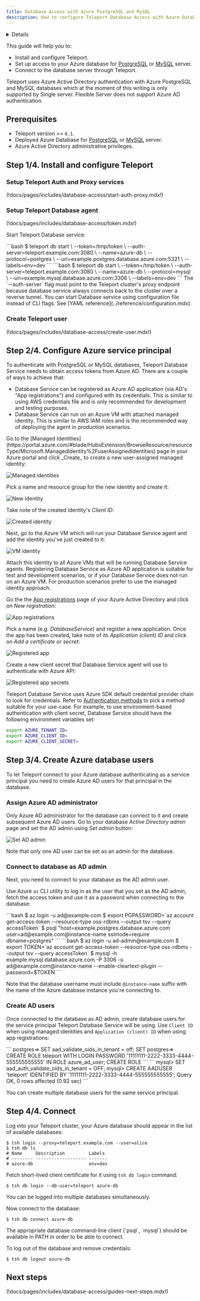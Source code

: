```yaml
---
title: Database Access with Azure PostgreSQL and MySQL
description: How to configure Teleport Database Access with Azure Database for PostgreSQL and MySQL.
---
```


<Details
  title="Version warning"
  opened={true}
  scope={["oss", "enterprise"]}
  scopeOnly={true}
  min="8.1"
>
  Database access for Azure PostgreSQL/MySQL is available starting from Teleport
  `8.1`.
</Details>

This guide will help you to:

- Install and configure Teleport.
- Set up access to your Azure database for [PostgreSQL](https://azure.microsoft.com/en-us/services/postgresql/)
  or [MySQL](https://azure.microsoft.com/en-us/services/mysql/) server.
- Connect to the database server through Teleport.

<Admonition type="note">
    Teleport uses Azure Active Directory authentication with Azure PostgreSQL
    and MySQL databases which at the moment of this writing is only supported
    by Single server. Flexible Server does not support Azure AD authentication.
</Admonition>

## Prerequisites

- Teleport version >= `8.1`.
- Deployed Azure Database for [PostgreSQL](https://portal.azure.com/#blade/HubsExtension/BrowseResource/resourceType/Microsoft.DBforPostgreSQL%2Fservers)
  or [MySQL](https://portal.azure.com/#blade/HubsExtension/BrowseResource/resourceType/Microsoft.DBforMySQL%2Fservers) server.
- Azure Active Directory administrative privileges.

## Step 1/4. Install and configure Teleport

### Setup Teleport Auth and Proxy services

(!docs/pages/includes/database-access/start-auth-proxy.mdx!)

### Setup Teleport Database agent

(!docs/pages/includes/database-access/token.mdx!)

Start Teleport Database service:

<Tabs>
<TabItem label="PostgreSQL">
  ```bash
  $ teleport db start \
    --token=/tmp/token \
    --auth-server=teleport.example.com:3080 \
    --name=azure-db \
    --protocol=postgres \
    --uri=example.postgres.database.azure.com:5321 \
    --labels=env=dev
  ```
</TabItem>
<TabItem label="MySQL">
  ```bash
  $ teleport db start \
    --token=/tmp/token \
    --auth-server=teleport.example.com:3080 \
    --name=azure-db \
    --protocol=mysql \
    --uri=example.mysql.database.azure.com:3306 \
    --labels=env=dev
  ```
</TabItem>
</Tabs>

<Admonition type="note">
  The `--auth-server` flag must point to the Teleport cluster's proxy endpoint
  because database service always connects back to the cluster over a reverse
  tunnel.
</Admonition>

<Admonition type="tip">
  You can start Database service using configuration file instead of CLI flags.
  See [YAML reference](../reference/configuration.mdx).
</Admonition>

### Create Teleport user

(!docs/pages/includes/database-access/create-user.mdx!)

## Step 2/4. Configure Azure service principal

To authenticate with PostgreSQL or MySQL databases, Teleport Database Service
needs to obtain access tokens from Azure AD. There are a couple of ways to
achieve that:

- Database Service can be registered as Azure AD application (via AD's "App
  registrations") and configured with its credentials. This is similar to
  using AWS credentials file and is only recommended for development and testing
  purposes.
- Database Service can run on an Azure VM with attached managed identity. This
  is similar to AWS IAM roles and is the recommended way of deploying the agent
  in production scenarios.

<Tabs>
<TabItem label="Using managed identity">
  Go to the [Managed Identities](https://portal.azure.com/#blade/HubsExtension/BrowseResource/resourceType/Microsoft.ManagedIdentity%2FuserAssignedIdentities)
  page in your Azure portal and click _Create_ to create a new user-assigned
  managed identity:

  ![Managed identities](../../../img/database-access/guides/azure/managed-identities@2x.png)

  Pick a name and resource group for the new identity and create it:

  ![New identity](../../../img/database-access/guides/azure/new-identity@2x.png)

  Take note of the created identity's _Client ID_:

  ![Created identity](../../../img/database-access/guides/azure/created-identity@2x.png)

  Next, go to the Azure VM which will run your Database Service agent and add
  the identity you've just created to it:

  ![VM identity](../../../img/database-access/guides/azure/vm-identity@2x.png)

  Attach this identity to all Azure VMs that will be running Database Service
  agents.
</TabItem>
<TabItem label="Using app registrations">
  <Admonition type="note">
    Registering Database Service as Azure AD application is suitable for test
    and development scenarios, or if your Database Service does not run on an
    Azure VM. For production scenarios prefer to use the managed identity
    approach.
  </Admonition>

  Go the the [App registrations](https://portal.azure.com/#blade/Microsoft_AAD_IAM/ActiveDirectoryMenuBlade/RegisteredApps)
  page of your Azure Active Directory and click on *New registration*:

  ![App registrations](../../../img/database-access/guides/azure/app-registrations@2x.png)

  Pick a name (e.g. _DatabaseService_) and register a new application. Once the
  app has been created, take note of its _Application (client) ID_ and click on
  *Add a certificate or secret*:

  ![Registered app](../../../img/database-access/guides/azure/registered-app@2x.png)

  Create a new client secret that Database Service agent will use to
  authenticate with Azure API:

  ![Registered app secrets](../../../img/database-access/guides/azure/registered-app-secrets@2x.png)

  Teleport Database Service uses Azure SDK default credential provider chain to
  look for credentials. Refer to [Authentication methods](https://docs.microsoft.com/en-us/azure/developer/go/azure-sdk-authorization)
  to pick a method suitable for your use-case. For example, to use
  environment-based authentication with client secret, Database Service should
  have the following environment variables set:

  ```bash
  export AZURE_TENANT_ID=
  export AZURE_CLIENT_ID=
  export AZURE_CLIENT_SECRET=
  ```
</TabItem>
</Tabs>

## Step 3/4. Create Azure database users

To let Teleport connect to your Azure database authenticating as a service
principal you need to create Azure AD users for that principal in the database.

### Assign Azure AD administrator

Only Azure AD administrator for the database can connect to it and create
subsequent Azure AD users. Go to your database _Active Directory admin_ page
and set the AD admin using _Set admin_ button:

![Set AD admin](../../../img/database-access/guides/azure/set-ad-admin@2x.png)

Note that only one AD user can be set as an admin for the database.

### Connect to database as AD admin

Next, you need to connect to your database as the AD admin user.

Use Azure `az` CLI utility to log in as the user that you set as the AD admin,
fetch the access token and use it as a password when connecting to the database:

<Tabs>
<TabItem label="PostgreSQL">
  ```bash
  $ az login -u ad@example.com
  $ export PGPASSWORD=`az account get-access-token --resource-type oss-rdbms --output tsv --query accessToken`
  $ psql "host=example.postgres.database.azure.com user=ad@example.com@instance-name sslmode=require dbname=postgres"
  ```
</TabItem>
<TabItem label="MySQL">
  ```bash
  $ az login -u ad-admin@example.com
  $ export TOKEN=`az account get-access-token --resource-type oss-rdbms --output tsv --query accessToken`
  $ mysql -h example.mysql.database.azure.com -P 3306 -u ad@example.com@instance-name --enable-cleartext-plugin --password=$TOKEN
  ```
</TabItem>
</Tabs>

Note that the database username must include `@instance-name` suffix with the
name of the Azure database instance you're connecting to.

### Create AD users

Once connected to the database as AD admin, create database users for the
service principal Teleport Database Service will be using. Use `Client ID`
when using managed identities and `Application (client) ID` when using app
registrations:

<Tabs>
<TabItem label="PostgreSQL">
  ```
  postgres=> SET aad_validate_oids_in_tenant = off;
  SET
  postgres=> CREATE ROLE teleport WITH LOGIN PASSWORD '11111111-2222-3333-4444-555555555555' IN ROLE azure_ad_user;
  CREATE ROLE
  ```
</TabItem>
<TabItem label="MySQL">
  ```
  mysql> SET aad_auth_validate_oids_in_tenant = OFF;
  mysql> CREATE AADUSER 'teleport' IDENTIFIED BY '11111111-2222-3333-4444-555555555555';
  Query OK, 0 rows affected (0.92 sec)
  ```
</TabItem>
</Tabs>

You can create multiple database users for the same service principal.

## Step 4/4. Connect

Log into your Teleport cluster, your Azure database should appear in the list of
available databases:

```code
$ tsh login --proxy=teleport.example.com --user=alice
$ tsh db ls
# Name     Description         Labels
# -------- ------------------- -------
# azure-db                     env=dev
```

Fetch short-lived client certificate for it using `tsh db login` command:

```code
$ tsh db login --db-user=teleport azure-db
```

<Admonition type="tip">
  You can be logged into multiple databases simultaneously.
</Admonition>

Now connect to the database:

```code
$ tsh db connect azure-db
```

<Admonition type="note">
  The appropriate database command-line client (`psql`, `mysql`) should be
  available in PATH in order to be able to connect.
</Admonition>

To log out of the database and remove credentials:

```code
$ tsh db logout azure-db
```

## Next steps

(!docs/pages/includes/database-access/guides-next-steps.mdx!)
